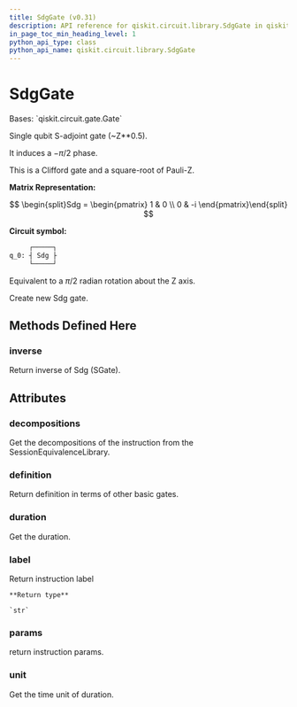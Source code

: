 ```yaml
---
title: SdgGate (v0.31)
description: API reference for qiskit.circuit.library.SdgGate in qiskit v0.31
in_page_toc_min_heading_level: 1
python_api_type: class
python_api_name: qiskit.circuit.library.SdgGate
---
```


# SdgGate

<Class id="qiskit.circuit.library.SdgGate" isDedicatedPage={true} github="https://github.com/qiskit/qiskit/tree/stable/0.18/qiskit/circuit/library/standard_gates/s.py" signature="SdgGate(label=None)" modifiers="class">
  Bases: `qiskit.circuit.gate.Gate`

  Single qubit S-adjoint gate (\~Z\*\*0.5).

  It induces a $-\pi/2$ phase.

  This is a Clifford gate and a square-root of Pauli-Z.

  **Matrix Representation:**

$$
\begin{split}Sdg = \begin{pmatrix}
1 & 0 \\
0 & -i
\end{pmatrix}\end{split}
$$

  **Circuit symbol:**

  ```python
       ┌─────┐
  q_0: ┤ Sdg ├
       └─────┘
  ```

  Equivalent to a $\pi/2$ radian rotation about the Z axis.

  Create new Sdg gate.

  ## Methods Defined Here

  <span id="qiskit-circuit-library-sdggate-inverse" />

  ### inverse

  <Function id="qiskit.circuit.library.SdgGate.inverse" signature="SdgGate.inverse()">
    Return inverse of Sdg (SGate).
  </Function>

  ## Attributes

  ### decompositions

  <Attribute id="qiskit.circuit.library.SdgGate.decompositions">
    Get the decompositions of the instruction from the SessionEquivalenceLibrary.
  </Attribute>

  ### definition

  <Attribute id="qiskit.circuit.library.SdgGate.definition">
    Return definition in terms of other basic gates.
  </Attribute>

  ### duration

  <Attribute id="qiskit.circuit.library.SdgGate.duration">
    Get the duration.
  </Attribute>

  ### label

  <Attribute id="qiskit.circuit.library.SdgGate.label">
    Return instruction label

    **Return type**

    `str`
  </Attribute>

  ### params

  <Attribute id="qiskit.circuit.library.SdgGate.params">
    return instruction params.
  </Attribute>

  ### unit

  <Attribute id="qiskit.circuit.library.SdgGate.unit">
    Get the time unit of duration.
  </Attribute>
</Class>

